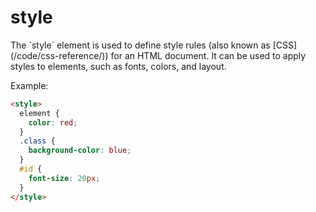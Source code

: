
# style
<Separator />
The `style` element is used to define style rules (also known as [CSS](/code/css-reference/)) for an HTML document. It can be used to apply styles to elements, such as fonts, colors, and layout.

Example:
```html
<style>
  element {
    color: red;
  }
  .class {
    background-color: blue;
  }
  #id {
    font-size: 20px;
  }
</style>
```

